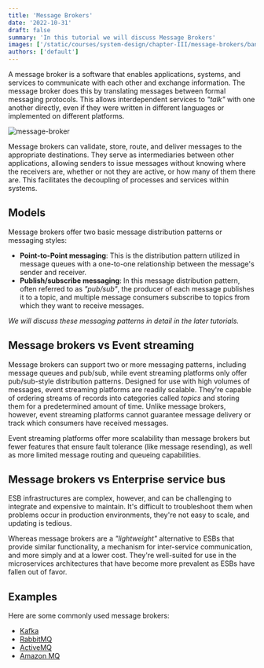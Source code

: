 ```yaml
---
title: 'Message Brokers'
date: '2022-10-31'
draft: false
summary: 'In this tutorial we will discuss Message Brokers'
images: ['/static/courses/system-design/chapter-III/message-brokers/banner.png']
authors: ['default']
---
```


A message broker is a software that enables applications, systems, and services to communicate with each other and exchange information. The message broker does this by translating messages between formal messaging protocols. This allows interdependent services to _"talk"_ with one another directly, even if they were written in different languages or implemented on different platforms.

![message-broker](/static/courses/system-design/chapter-III/message-brokers/message-broker.png)

Message brokers can validate, store, route, and deliver messages to the appropriate destinations. They serve as intermediaries between other applications, allowing senders to issue messages without knowing where the receivers are, whether or not they are active, or how many of them there are. This facilitates the decoupling of processes and services within systems.

## Models

Message brokers offer two basic message distribution patterns or messaging styles:

- **Point-to-Point messaging**: This is the distribution pattern utilized in message queues with a one-to-one relationship between the message's sender and receiver.
- **Publish/subscribe messaging**: In this message distribution pattern, often referred to as _"pub/sub"_, the producer of each message publishes it to a topic, and multiple message consumers subscribe to topics from which they want to receive messages.

_We will discuss these messaging patterns in detail in the later tutorials._

## Message brokers vs Event streaming

Message brokers can support two or more messaging patterns, including message queues and pub/sub, while event streaming platforms only offer pub/sub-style distribution patterns. Designed for use with high volumes of messages, event streaming platforms are readily scalable. They're capable of ordering streams of records into categories called _topics_ and storing them for a predetermined amount of time. Unlike message brokers, however, event streaming platforms cannot guarantee message delivery or track which consumers have received messages.

Event streaming platforms offer more scalability than message brokers but fewer features that ensure fault tolerance (like message resending), as well as more limited message routing and queueing capabilities.

## Message brokers vs Enterprise service bus

ESB infrastructures are complex, however, and can be challenging to integrate and expensive to maintain. It's difficult to troubleshoot them when problems occur in production environments, they're not easy to scale, and updating is tedious.

Whereas message brokers are a _"lightweight"_ alternative to ESBs that provide similar functionality, a mechanism for inter-service communication, and more simply and at a lower cost. They're well-suited for use in the microservices architectures that have become more prevalent as ESBs have fallen out of favor.

## Examples

Here are some commonly used message brokers:

- [Kafka](https://kafka.apache.org/)
- [RabbitMQ](https://www.rabbitmq.com/)
- [ActiveMQ](https://activemq.apache.org/)
- [Amazon MQ](https://aws.amazon.com/amazon-mq/)
